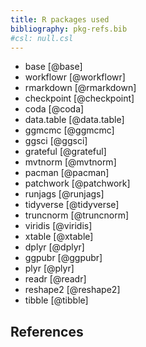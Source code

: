 ```yaml
---
title: R packages used
bibliography: pkg-refs.bib
#csl: null.csl
---
```


- base [@base]
- workflowr [@workflowr]
- rmarkdown [@rmarkdown]
- checkpoint [@checkpoint]
- coda [@coda]
- data.table [@data.table]
- ggmcmc [@ggmcmc]
- ggsci [@ggsci]
- grateful [@grateful]
- mvtnorm [@mvtnorm]
- pacman [@pacman]
- patchwork [@patchwork]
- runjags [@runjags]
- tidyverse [@tidyverse]
- truncnorm [@truncnorm]
- viridis [@viridis]
- xtable [@xtable]
- dplyr [@dplyr]
- ggpubr [@ggpubr]
- plyr [@plyr]
- readr [@readr]
- reshape2 [@reshape2]
- tibble [@tibble]

## References
